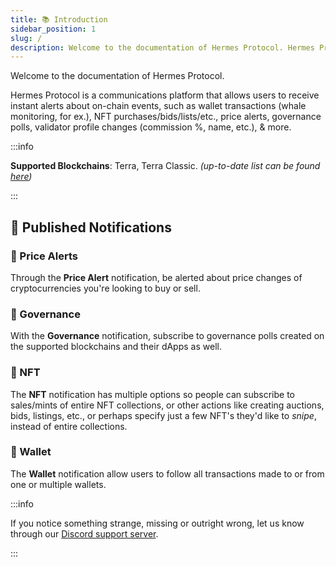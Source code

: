 ```yaml
---
title: 📚 Introduction
sidebar_position: 1
slug: /
description: Welcome to the documentation of Hermes Protocol. Hermes Protocol is a communication platform 100% free for everyone.
---
```


Welcome to the documentation of Hermes Protocol.

Hermes Protocol is a communications platform that allows users to receive instant alerts about on-chain events, such as wallet transactions (whale monitoring, for ex.), NFT purchases/bids/lists/etc., price alerts, governance polls, validator profile changes (commission %, name, etc.), & more.

:::info

**Supported Blockchains**: Terra, Terra Classic. _(up-to-date list can be found [here](https://github.com/HermesProtocol-io/assets/tree/main/static/blockchains))_

:::

## 🚩 Published Notifications

### 🔔 Price Alerts

Through the **Price Alert** notification, be alerted about price changes of cryptocurrencies you're looking to buy or sell.

### 🏦 Governance

With the **Governance** notification, subscribe to governance polls created on the supported blockchains and their dApps as well.

### 🧾 NFT

The **NFT** notification has multiple options so people can subscribe to sales/mints of entire NFT collections, or other actions like creating auctions, bids, listings, etc., or perhaps specify just a few NFT's they'd like to _snipe_, instead of entire collections.

### 💼 Wallet

The **Wallet** notification allow users to follow all transactions made to or from one or multiple wallets.

:::info

If you notice something strange, missing or outright wrong, let us know through our [Discord support server](https://discord.gg/Jxe32aaFE3).

:::
